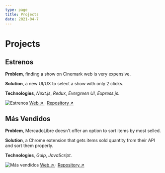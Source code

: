 ```yaml
---
type: page
title: Projects
date: 2021-04-7
---
```


# Projects

## Estrenos

**Problem**, finding a show on Cinemark web is very expensive.

**Solution**, a new UI/UX to select a show with only 2 clicks.

**Technologies**,
_Next.js_, _Redux_, _Evergreen UI_, _Express.js_.


<Image
  src="/images/estrenos.png"
  alt="Estrenos"
  width={661}
  height={494}
  priority
  className="next-image"
/>
[Web ↗ ](https://cinemark-app.vercel.app) · [Repository ↗ ](https://github.com/lndgalante/cinemark-app)

## Más Vendidos

**Problem**, MercadoLibre doesn't offer an option to sort items by most selled.

**Solution**, a Chrome extension that gets items sold quantity from their API and sort them properly.

**Technologies**, _Gulp_, _JavaScript_.

<Image
  src="/images/masvendidos.png"
  alt="Más vendidos"
  width={661}
  height={494}
  priority
  className="next-image"
/>
[Web ↗ ](https://cinemark-app.vercel.app) · [Repository ↗ ](https://github.com/lndgalante/cinemark-app)
